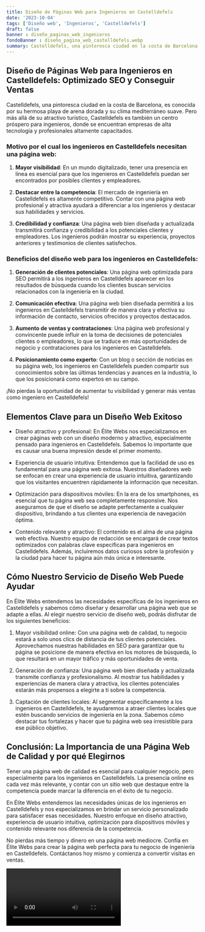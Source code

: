 ```yaml
---
title: Diseño de Páginas Web para Ingenieros en Castelldefels
date: '2023-10-04'
tags: ['Diseño web', 'Ingenieros', 'Castelldefels']
draft: false
banner : diseño_paginas_web_ingenieros
fondoBanner : diseño_pagina_web_castelldefels.webp
summary: Castelldefels, una pintoresca ciudad en la costa de Barcelona, ​​es conocida por su hermosa playa de arena dorada y su clima mediterráneo suave. Pero más allá de su atractivo turístico, Castelldefels es también un centro próspero para ingenieros, donde se encuentran empresas de alta tecnología y profesionales altamente capacitados.
---
```


## Diseño de Páginas Web para Ingenieros en Castelldefels: Optimizado SEO y Conseguir Ventas

Castelldefels, una pintoresca ciudad en la costa de Barcelona, ​​es conocida por su hermosa playa de arena dorada y su clima mediterráneo suave. Pero más allá de su atractivo turístico, Castelldefels es también un centro próspero para ingenieros, donde se encuentran empresas de alta tecnología y profesionales altamente capacitados.

### Motivo por el cual los ingenieros en Castelldefels necesitan una página web:

1. **Mayor visibilidad**: En un mundo digitalizado, tener una presencia en línea es esencial para que los ingenieros en Castelldefels puedan ser encontrados por posibles clientes y empleadores.

2. **Destacar entre la competencia**: El mercado de ingeniería en Castelldefels es altamente competitivo. Contar con una página web profesional y atractiva ayudará a diferenciar a los ingenieros y destacar sus habilidades y servicios.

3. **Credibilidad y confianza**: Una página web bien diseñada y actualizada transmitirá confianza y credibilidad a los potenciales clientes y empleadores. Los ingenieros podrán mostrar su experiencia, proyectos anteriores y testimonios de clientes satisfechos.

### Beneficios del diseño web para los ingenieros en Castelldefels:

1. **Generación de clientes potenciales**: Una página web optimizada para SEO permitirá a los ingenieros en Castelldefels aparecer en los resultados de búsqueda cuando los clientes buscan servicios relacionados con la ingeniería en la ciudad.

2. **Comunicación efectiva**: Una página web bien diseñada permitirá a los ingenieros en Castelldefels transmitir de manera clara y efectiva su información de contacto, servicios ofrecidos y proyectos destacados.

3. **Aumento de ventas y contrataciones**: Una página web profesional y convincente puede influir en la toma de decisiones de potenciales clientes o empleadores, lo que se traduce en más oportunidades de negocio y contrataciones para los ingenieros en Castelldefels.

4. **Posicionamiento como experto**: Con un blog o sección de noticias en su página web, los ingenieros en Castelldefels pueden compartir sus conocimientos sobre las últimas tendencias y avances en la industria, lo que los posicionará como expertos en su campo.

¡No pierdas la oportunidad de aumentar tu visibilidad y generar más ventas como ingeniero en Castelldefels!  

<GifSeo />

<Cta />

## Elementos Clave para un Diseño Web Exitoso

- Diseño atractivo y profesional: En Élite Webs nos especializamos en crear páginas web con un diseño moderno y atractivo, especialmente pensado para ingenieros en Castelldefels. Sabemos lo importante que es causar una buena impresión desde el primer momento.

- Experiencia de usuario intuitiva: Entendemos que la facilidad de uso es fundamental para una página web exitosa. Nuestros diseñadores web se enfocan en crear una experiencia de usuario intuitiva, garantizando que los visitantes encuentren rápidamente la información que necesitan.

- Optimización para dispositivos móviles: En la era de los smartphones, es esencial que tu página web sea completamente responsive. Nos aseguramos de que el diseño se adapte perfectamente a cualquier dispositivo, brindando a tus clientes una experiencia de navegación óptima.

- Contenido relevante y atractivo: El contenido es el alma de una página web efectiva. Nuestro equipo de redacción se encargará de crear textos optimizados con palabras clave específicas para ingenieros en Castelldefels. Además, incluiremos datos curiosos sobre la profesión y la ciudad para hacer tu página aún más única e interesante.

## Cómo Nuestro Servicio de Diseño Web Puede Ayudar

En Élite Webs entendemos las necesidades específicas de los ingenieros en Castelldefels y sabemos cómo diseñar y desarrollar una página web que se adapte a ellas. Al elegir nuestro servicio de diseño web, podrás disfrutar de los siguientes beneficios:

1. Mayor visibilidad online: Con una página web de calidad, tu negocio estará a solo unos clics de distancia de tus clientes potenciales. Aprovechamos nuestras habilidades en SEO para garantizar que tu página se posicione de manera efectiva en los motores de búsqueda, lo que resultará en un mayor tráfico y más oportunidades de venta.

2. Generación de confianza: Una página web bien diseñada y actualizada transmite confianza y profesionalismo. Al mostrar tus habilidades y experiencias de manera clara y atractiva, los clientes potenciales estarán más propensos a elegirte a ti sobre la competencia.

3. Captación de clientes locales: Al segmentar específicamente a los ingenieros en Castelldefels, te ayudaremos a atraer clientes locales que estén buscando servicios de ingeniería en la zona. Sabemos cómo destacar tus fortalezas y hacer que tu página web sea irresistible para ese público objetivo.

## Conclusión: La Importancia de una Página Web de Calidad y por qué Elegirnos

Tener una página web de calidad es esencial para cualquier negocio, pero especialmente para los ingenieros en Castelldefels. La presencia online es cada vez más relevante, y contar con un sitio web que destaque entre la competencia puede marcar la diferencia en el éxito de tu negocio.

En Élite Webs entendemos las necesidades únicas de los ingenieros en Castelldefels y nos especializamos en brindar un servicio personalizado para satisfacer esas necesidades. Nuestro enfoque en diseño atractivo, experiencia de usuario intuitiva, optimización para dispositivos móviles y contenido relevante nos diferencia de la competencia.

No pierdas más tiempo y dinero en una página web mediocre. Confía en Élite Webs para crear la página web perfecta para tu negocio de ingeniería en Castelldefels. Contáctanos hoy mismo y comienza a convertir visitas en ventas.

<Video />

<CtaBot job='Ingenieros' city='Castelldefels'/>

<Gmaps query='Castelldefels+españa+maps' />